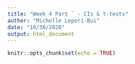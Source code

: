 ```yaml
---
title: "Week 4 Part ` - CIs & t-tests"
author: "Michelle Lepori-Bui"
date: "10/30/2020"
output: html_document
---
```


```r
knitr::opts_chunk$set(echo = TRUE)
```













